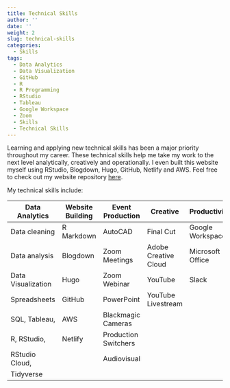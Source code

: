 ```yaml
---
title: Technical Skills
author: ''
date: ''
weight: 2
slug: technical-skills
categories:
  - Skills
tags:
  - Data Analytics
  - Data Visualization
  - GitHub
  - R
  - R Programming
  - RStudio
  - Tableau
  - Google Workspace
  - Zoom
  - Skills
  - Technical Skills
---
```


Learning and applying new technical skills has been a major priority throughout my career. These technical skills help me take my work to the next level analytically, creatively and operationally. I even built this website myself using RStudio, Blogdown, Hugo, GitHub, Netlify and AWS. Feel free to check out my website repository <a href="https://github.com/joeypetosa/portfolio" target="_blank">here</a>.  

My technical skills include: 

| **Data Analytics** | **Website Building** | **Event Production** | **Creative**         | **Productivity** |
| ------------------ | -------------------- | -------------------- | -------------------- | ---------------- |
| Data cleaning      | R Markdown           | AutoCAD              | Final Cut            | Google Workspace |
| Data analysis      | Blogdown             | Zoom Meetings        | Adobe Creative Cloud | Microsoft Office |
| Data Visualization | Hugo                 | Zoom Webinar         | YouTube              | Slack            |
| Spreadsheets       | GitHub               | PowerPoint           | YouTube Livestream   |                  |
| SQL, Tableau,      | AWS                  | Blackmagic Cameras   |                      |                  |
| R, RStudio,        | Netlify              | Production Switchers |                      |                  |
| RStudio Cloud,     |                      | Audiovisual          |                      |                  |
| Tidyverse          |                      |                      |                      |                  |

  
